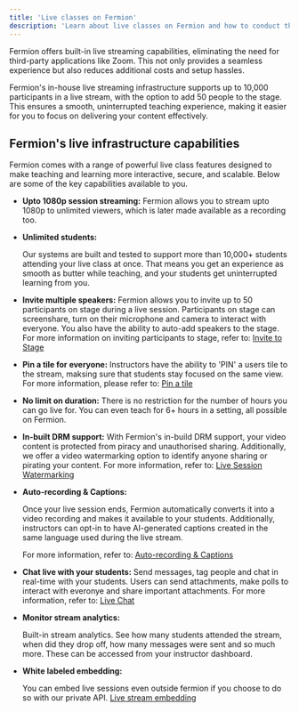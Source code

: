 ```yaml
---
title: 'Live classes on Fermion'
description: 'Learn about live classes on Fermion and how to conduct them properly'
---
```


Fermion offers built-in live streaming capabilities, eliminating the need for third-party applications like Zoom. This not only provides a seamless experience but also reduces additional costs and setup hassles.

Fermion's in-house live streaming infrastructure supports up to 10,000 participants in a live stream, with the option to add 50 people to the stage. This ensures a smooth, uninterrupted teaching experience, making it easier for you to focus on delivering your content effectively.

## Fermion's live infrastructure capabilities
Fermion comes with a range of powerful live class features designed to make teaching and learning more interactive, secure, and scalable. Below are some of the key capabilities available to you.

- **Upto 1080p session streaming:**
    Fermion allows you to stream upto 1080p to unlimited viewers, which is later made available as a recording too.
- **Unlimited students:**

    Our systems are built and tested to support more than 10,000+ students attending your live class at once. That means you get an experience as smooth as butter while teaching, and your students get uninterrupted learning from you.

- **Invite multiple speakers:**
    Fermion allows you to invite up to 50 participants on stage during a live session. Participants on stage can screenshare, turn on their microphone and camera to interact with everyone. You also have the ability to auto-add speakers to the stage. For more information on inviting participants to stage, refer to: [Invite to Stage](https://docs.fermion.app/live-classes/invite-to-stage)

- **Pin a tile for everyone:**
    Instructors have the ability to 'PIN' a users tile to the stream, maksing sure that students stay focused on the same view. For more information, please refer to: [Pin a tile](https://docs.fermion.app/live-classes/pin-a-tile)

- **No limit on duration:**
    There is no restriction for the number of hours you can go live for. You can even teach for 6+ hours in a setting, all possible on Fermion.

- **In-built DRM support:**
    With Fermion's in-build DRM support, your video content is protected from piracy and unauthorised sharing. Additionally, we offer a video watermarking option to identify anyone sharing or pirating your content. For more information, refer to: [Live Session Watermarking]()

- **Auto-recording & Captions:**

    Once your live session ends, Fermion automatically converts it into a video recording and makes it available to your students. Additionally, instructors can opt-in to have AI-generated captions created in the same language used during the live stream.

    For more information, refer to: [Auto-recording & Captions](https://docs.fermion.app/live-classes/recordings-and-captions)

- **Chat live with your students:**
    Send messages, tag people and chat in real-time with your students. Users can send attachments, make polls to interact with everonye and share important attachments. For more information, refer to: [Live Chat](https://docs.fermion.app/live-classes/live-chat)

- **Monitor stream analytics:**

    Built-in stream analytics. See how many students attended the stream, when did they drop off, how many messages were sent and so much more. These can be accessed from your instructor dashboard.

- **White labeled embedding:**

    You can embed live sessions even outside fermion if you choose to do so with our private API. [Live stream embedding](https://docs.fermion.app/live-classes/embed-live-session)
